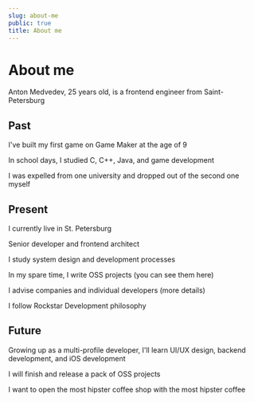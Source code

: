```yaml
---
slug: about-me
public: true
title: About me
---
```


# About me

Anton Medvedev, 25 years old, is a frontend engineer from Saint-Petersburg

## Past

I've built my first game on Game Maker at the age of 9

In school days, I studied C, C++, Java, and game development

I was expelled from one university and dropped out of the second one myself

## Present

I currently live in St. Petersburg

Senior developer and frontend architect

I study system design and development processes

In my spare time, I write OSS projects (you can see them here)

I advise companies and individual developers (more details)

I follow Rockstar Development philosophy

## Future

Growing up as a multi-profile developer, I'll learn UI/UX design, backend development, and iOS development

I will finish and release a pack of OSS projects

I want to open the most hipster coffee shop with the most hipster coffee
